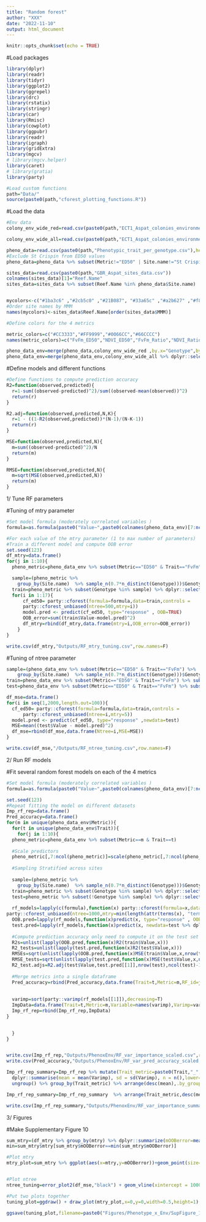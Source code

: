 ```yaml
---
title: "Random forest"
author: "XXX"
date: "2022-11-10"
output: html_document
---
```


```r
knitr::opts_chunk$set(echo = TRUE)
```

#Load packages
```r
library(dplyr)
library(readr)
library(tidyr)
library(ggplot2)
library(ggrepel)
library(drc)
library(rstatix)
library(stringr)
library(car)
library(Rmisc)
library(cowplot)
library(ggpubr)
library(readr)
library(igraph)
library(gridExtra)
library(mgcv)
# library(mgcv.helper)
library(caret)
# library(gratia)
library(party)

#Load custom functions 
path="Data/"
source(paste0(path,"cforest_plotting_functions.R"))
```

#Load the data
```r
#Env data
colony_env_wide_red=read.csv(paste0(path,"ECT1_Aspat_colonies_environmental_data_uncor_v3_0.7.csv"),header=T)

colony_env_wide_all=read.csv(paste0(path,"ECT1_Aspat_colonies_environmental_data_24metrics.csv"),header=T)

pheno_data=read.csv(paste0(path,"Phenotypic_trait_per_genotype.csv"),header=T)
#Exclude St Crispin from ED50 values
pheno_data=pheno_data %>% subset(Metric!="ED50" | Site.name!="St Crispin")

sites_data=read.csv(paste0(path,"GBR_Aspat_sites_data.csv"))
colnames(sites_data)[1]="Reef.Name"
sites_data=sites_data %>% subset(Reef.Name %in% pheno_data$Site.name)


mycolors<-c("#1ba3c6" ,"#2cb5c0" ,"#21B087", "#33a65c" ,"#a2b627" ,"#f8b620", "#f89217", "#f06719","#e03426" ,"#f64971", "#fc719e" , "#ce69be", "#7873c0", "#4f7cba")
#Order site names by MMM
names(mycolors)<-sites_data$Reef.Name[order(sites_data$MMM)]

#Define colors for the 4 metrics 

metric_colors=c("#CC3333","#FF9999","#0066CC","#66CCCC")
names(metric_colors)=c("FvFm_ED50","NDVI_ED50","FvFm_Ratio","NDVI_Ratio")

pheno_data_env=merge(pheno_data,colony_env_wide_red ,by.x="Genotype",by.y="Genotype")
pheno_data_env=merge(pheno_data_env,colony_env_wide_all %>% dplyr::select(c(Genotype,MMM)),by="Genotype")
```

#Define models and different functions 
```r

#Define functions to compute prediction accuracy
R2=function(observed,predicted){
  r=1-sum((observed-predicted)^2)/sum((observed-mean(observed))^2)
  return(r)
}

R2.adj=function(observed,predicted,N,K){
  r=1 - ((1-R2(observed,predicted))*(N-1)/(N-K-1))
  return(r)
}

MSE=function(observed,predicted,N){
  m=sum((observed-predicted)^2)/N
  return(m)
}

RMSE=function(observed,predicted,N){
  m=sqrt(MSE(observed,predicted,N))
  return(m)
}

```

1/ Tune RF parameters

#Tuning of mtry parameter
```r
#Set model formula (moderately correlated variables )
formula=as.formula(paste0("Value~",paste0(colnames(pheno_data_env)[7:ncol(pheno_data_env)],collapse = "+")))

#For each value of the mtry parameter (1 to max number of parameters)
#Train a different model and compute OOB error 
set.seed(123)
df_mtry=data.frame()
for(j in 1:10){
  pheno_metric=pheno_data_env %>% subset(Metric=="ED50" & Trait=="FvFm")

  sample=(pheno_metric %>% 
    group_by(Site.name)  %>% sample_n(0.7*n_distinct(Genotype)))$Genotype
  train=pheno_metric %>% subset(Genotype %in% sample) %>% dplyr::select(-c(Genotype,Site.name))
  for(i in 1:17){
      cf_ed50= party::cforest(formula=formula,data=train,controls =
      party::cforest_unbiased(ntree=500,mtry=i))
      model.pred <- predict(cf_ed50, type="response" , OOB=TRUE)
      OOB_error=sum((train$Value-model.pred)^2)
      df_mtry=rbind(df_mtry,data.frame(mtry=i,OOB_error=OOB_error))
    }
}

write.csv(df_mtry,"Outputs/RF_mtry_tuning.csv",row.names=F)
```


#Tuning of ntree parameter 
```r
sample=(pheno_data_env %>% subset(Metric=="ED50" & Trait=="FvFm") %>% 
    group_by(Site.name)  %>% sample_n(0.7*n_distinct(Genotype)))$Genotype
train=pheno_data_env %>% subset(Metric=="ED50" & Trait=="FvFm") %>% subset(Genotype %in% sample) %>% dplyr::select(-c(Genotype,Site.name))
test=pheno_data_env %>% subset(Metric=="ED50" & Trait=="FvFm") %>% subset(!Genotype %in% sample) %>% dplyr::select(-c(Site.name,Genotype,Metric,CI,Trait))

df_mse=data.frame()
for(i in seq(1,2000,length.out=100)){
  cf_ed50= party::cforest(formula=formula,data=train,controls =
      party::cforest_unbiased(ntree=i,mtry=5))
  model.pred <- predict(cf_ed50, type="response" ,newdata=test)
  MSE=mean((test$Value - model.pred)^2)
  df_mse=rbind(df_mse,data.frame(Ntree=i,MSE=MSE))
}

write.csv(df_mse,"/Outputs/RF_ntree_tuning.csv",row.names=F)
```

2/ Run RF models 


#Fit several random forest models on each of the 4 metrics 
```r
#Set model formula (moderately correlated variables )
formula=as.formula(paste0("Value~",paste0(colnames(pheno_data_env)[7:ncol(pheno_data_env)],collapse = "+")))

set.seed(123)
#Repeat fitting the model on different datasets 
Imp_rf_rep=data.frame()
Pred_accuracy=data.frame()
for(m in unique(pheno_data_env$Metric)){
  for(t in unique(pheno_data_env$Trait)){
    for(j in 1:10){
  pheno_metric=pheno_data_env %>% subset(Metric==m & Trait==t)
  
  #Scale predictors 
  pheno_metric[,7:ncol(pheno_metric)]=scale(pheno_metric[,7:ncol(pheno_metric)])
  
  #Sampling Stratified across sites
  
  sample=(pheno_metric %>% 
    group_by(Site.name)  %>% sample_n(0.7*n_distinct(Genotype)))$Genotype
  train=pheno_metric %>% subset(Genotype %in% sample) %>% dplyr::select(-c(Genotype,Site.name))
  test=pheno_metric %>% subset(!Genotype %in% sample) %>% dplyr::select(-c(Site.name,Genotype,Metric,CI,Trait))
  
  rf_models=lapply(c(formula),function(x) party::cforest(formula=x,data=train,controls =
party::cforest_unbiased(ntree=1000,mtry=min(length(attr(terms(x), "term.labels")),5))))
  OOB.pred=lapply(rf_models,function(x)predict(x, type="response" , OOB=TRUE))
  test.pred=lapply(rf_models,function(x)predict(x, newdata=test %>% dplyr::select(-c(Value))))
  
  #Compute prediction accuracy only need to compute it on the test set
  R2s=unlist(lapply(OOB.pred,function(x)R2(train$Value,x)))
  R2_tests=unlist(lapply(test.pred,function(x)R2(test$Value,x)))
  RMSEs=sqrt(unlist(lapply(OOB.pred,function(x)MSE(train$Value,x,nrow(train)))))
  RMSE_tests=sqrt(unlist(lapply(test.pred,function(x)MSE(test$Value,x,nrow(test)))))
  R2_test.adjs=R2.adj(test$Value,test.pred[[1]],nrow(test),ncol(test)-1)
  
  #Merge metrics into a single dataframe 
  Pred_accuracy=rbind(Pred_accuracy,data.frame(Trait=t,Metric=m,RF_id=j,Model=c("Full model"),R2=R2s,R2_test=R2_tests,R2_test.adj=R2_test.adjs,RMSE=RMSEs,RMSE_test=RMSE_tests,Formula=paste(deparse(formula, width.cutoff = 500), collapse="")))
  
  
  varimp=sort(party::varimp(rf_models[[1]]),decreasing=T)
  ImpData=data.frame(Trait=t,Metric=m,Variable=names(varimp),Varimp=varimp,RF_id=j)
  Imp_rf_rep=rbind(Imp_rf_rep,ImpData)
}

    
  }
}


write.csv(Imp_rf_rep,"Outputs/PhenoxEnv/RF_var_importance_scaled.csv",row.names=F)
write.csv(Pred_accuracy,"Outputs/PhenoxEnv/RF_var_pred_accuracy_scaled.csv",row.names=F)

Imp_rf_rep_summary=Imp_rf_rep %>% mutate(Trait_metric=paste0(Trait,"_",Metric)) %>% group_by(Trait_metric,Variable) %>%
  dplyr::summarise(mean = mean(Varimp), sd = sd(Varimp), n = n(),lower=Rmisc::CI(Varimp, ci=0.95)[3],upper=Rmisc::CI(Varimp, ci=0.95)[1],q1=quantile(Varimp)[2],q3=quantile(Varimp)[4],median=median(Varimp),IQ=q3-q1,min=q1-1.5*IQ,max=q3+1.5*IQ) %>%
  ungroup() %>% group_by(Trait_metric) %>% arrange(desc(mean),.by_group=TRUE)

Imp_rf_rep_summary=Imp_rf_rep_summary  %>% arrange(Trait_metric,desc(mean))

write.csv(Imp_rf_rep_summary,"Outputs/PhenoxEnv/RF_var_importance_summary.csv",row.names=F)
```

3/ Figures

#Make Supplementary Figure 10 
```r
sum_mtry=(df_mtry %>% group_by(mtry) %>% dplyr::summarize(mOOBerror=mean(OOB_error)))
min=sum_mtry$mtry[sum_mtry$mOOBerror==min(sum_mtry$mOOBerror)]

#Plot mtry
mtry_plot=sum_mtry %>% ggplot(aes(x=mtry,y=mOOBerror))+geom_point(size=8,shape=18)+ geom_line(size=1.5)+ theme_classic()+ labs(x="mtry value",y="OOB error") + theme(axis.text.x=element_text(size=15,color="black"),axis.text.y=element_text(size=15,color="black"),axis.title.x = element_text(size=15,color="black"),axis.title.y = element_text(size=15,color="black",margin = ggplot2::margin(t = 0, r = 15, b = 0, l = 0)),legend.title = element_text(size=15,color="black"),legend.text = element_text(size=15,color="black"),legend.position ="none",legend.background = element_rect(fill = "transparent"),panel.background = element_rect(colour = "black", size=1.5,fill="white"),plot.background = element_rect(fill = "white",colour = NA)) + geom_vline(xintercept = min,colour="red",linetype="dashed",size=1)


#Plot ntree
ntree_tuning=error_plot2(df_mse,"black") + geom_vline(xintercept = 1000,colour="red",linetype="dashed",size=1)

#Put two plots together 
tuning_plot=ggdraw() + draw_plot(mtry_plot,x=0,y=0,width=0.5,height=1) + draw_plot(ntree_tuning,x=0.5,y=0,width=0.5,height=1) + draw_plot_label(label=c("a", "b"),x=c(0.0, 0.5),c(1,1),size = 25)

ggsave(tuning_plot,filename=paste0("Figures/Phenotype_x_Env/SupFigure_10.png"),width=14,height=8,dpi=320)

```

